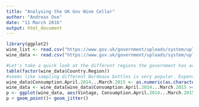 ```yaml
---
title: "Analysing the UK Gov Wine Cellar"
author: "Andreas Ose"
date: "11 March 2016"
output: html_document
---
```

```r
library(ggplot2)
wine_list <- read.csv("https://www.gov.uk/government/uploads/system/uploads/attachment_data/file/445777/Annex_B_-_Wine_Cellar_Stock-list_data_07_07_15.csv")
wine_data <- read.csv("https://www.gov.uk/government/uploads/system/uploads/attachment_data/file/445411/Wine_Cellar_Consumption_dataset_14-15.csv")

#Let's take a quick look at the different regions the government has acces to:
table(factor(wine_data$Country.Region))
#seems like sampling different Bordeaux bottles is very popular. Expensive stuff
wine_data$Consumption.April.2014...March.2015 <- as.numeric(as.character(wine_data$Consumption.April.2014...March.2015))
wine_data <- wine_data[wine_data$Consumption.April.2014...March.2015 >= 0, ]
p <- ggplot(wine_data, aes(Vintage, Consumption.April.2014...March.2015, color= Country.Region))
p + geom_point()+ geom_jitter()

```

